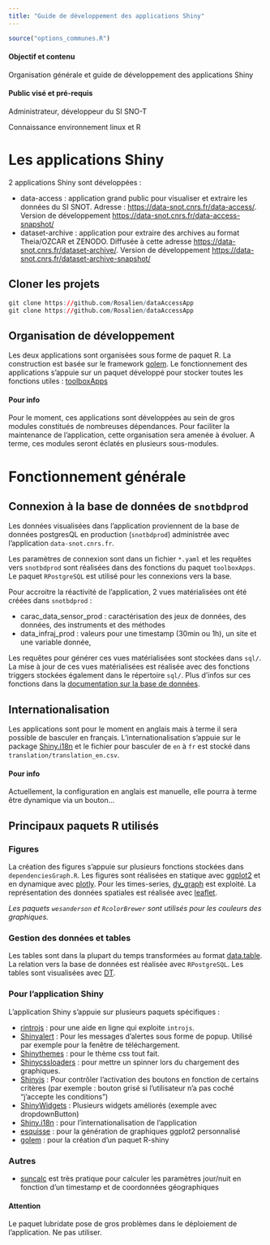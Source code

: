 ```yaml
---
title: "Guide de développement des applications Shiny"
---
```


```r
source("options_communes.R")
```

<div class="alert alert-success" role="alert">
  <h4 class="alert-heading">**Objectif et contenu**</h4>
  <p>Organisation générale et guide de développement des applications Shiny</p>
</div>

<div class="alert alert-info" role="alert">
  <h4 class="alert-heading">**Public visé et pré-requis**</h4>
  <p>Administrateur, développeur du SI SNO-T</p>
  <p>Connaissance environnement linux et R</p>
</div>

# Les applications Shiny

2 applications Shiny sont développées : 

- data-access : application grand public pour visualiser et extraire les données du SI SNOT. Adresse : [https://data-snot.cnrs.fr/data-access/](https://data-snot.cnrs.fr/data-access/). Version de développement [https://data-snot.cnrs.fr/data-access-snapshot/](https://data-snot.cnrs.fr/data-access-snapshot/)
- dataset-archive : application pour extraire des archives au format Theia/OZCAR et ZENODO. Diffusée à cette adresse [https://data-snot.cnrs.fr/dataset-archive/](https://data-snot.cnrs.fr/dataset-archive/). Version de développement [https://data-snot.cnrs.fr/dataset-archive-snapshot/](https://data-snot.cnrs.fr/dataset-archive-snapshot/)

## Cloner les projets

```r
git clone https://github.com/Rosalien/dataAccessApp
git clone https://github.com/Rosalien/dataAccessApp
```

## Organisation de développement

Les deux applications sont organisées sous forme de paquet R. La construction est basée sur le framework [golem](https://rtask.thinkr.fr/fr/demarrer-avec-golem/).
Le fonctionnement des applications s'appuie sur un paquet développé pour stocker toutes les fonctions utiles : [toolboxApps](https://github.com/Rosalien/toolboxApps)

<div class="alert alert-info" role="alert">
  <h4 class="alert-heading">**Pour info**</h4>
  <p>Pour le moment, ces applications sont développées au sein de gros modules constitués de nombreuses dépendances. Pour faciliter la maintenance de l'application, cette organisation sera amenée à évoluer. A terme, ces modules seront éclatés en plusieurs sous-modules.</p>
</div>

# Fonctionnement générale

## Connexion à la base de données de `snotbdprod`

Les données visualisées dans l'application proviennent de la base de données postgresQL en production (`snotbdprod`) administrée avec l'application `data-snot.cnrs.fr`.

Les paramètres de connexion sont dans un fichier `*.yaml` et les requêtes vers `snotbdprod` sont réalisées dans des fonctions du paquet  `toolboxApps`. Le paquet `RPostgreSQL` est utilisé pour les connexions vers la base.

Pour accroitre la réactivité de l'application, 2 vues matérialisées ont été créées dans `snotbdprod` : 

- carac_data_sensor_prod : caractérisation des jeux de données, des données, des instruments et des méthodes
- data_infraj_prod : valeurs pour une timestamp (30min ou 1h), un site et une variable donnée,

Les requêtes pour générer ces vues matérialisées sont stockées dans `sql/`. La mise à jour de ces vues matérialisées est réalisée avec des fonctions triggers stockées également dans le répertoire `sql/`. Plus d'infos sur ces fonctions dans la [documentation sur la base de données](https://sourcesup.renater.fr/www/si-snot/5_Administrer_PostgresQL.html).

## Internationalisation

Les applications sont pour le moment en anglais mais à terme il sera possible de basculer en français. L'internationalisation s'appuie sur le package [Shiny.i18n](https://github.com/Appsilon/Shiny.i18n) et le fichier pour basculer de `en` à `fr` est stocké dans `translation/translation_en.csv`.

<div class="alert alert-info" role="alert">
  <h4 class="alert-heading">**Pour info**</h4>
  <p>Actuellement, la configuration en anglais est manuelle, elle pourra à terme être dynamique via un bouton...</p>
</div>

## Principaux paquets R utilisés 

### Figures

La création des figures s'appuie sur plusieurs fonctions stockées dans `dependenciesGraph.R`.
Les figures sont réalisées en statique avec [ggplot2](https://ggplot2.tidyverse.org/) et en dynamique avec [plotly](https://plot.ly/r/reference/#layout-legend).
Pour les times-series, [dy_graph](https://rstudio.github.io/dygraphs/) est exploité.
La représentation des données spatiales est réalisée avec [leaflet](https://rstudio.github.io/leaflet/).

*Les paquets `wesanderson` et `RcolorBrewer` sont utilisés pour les couleurs des graphiques.*

### Gestion des données et tables

Les tables sont dans la plupart du temps transformées au format [data.table](https://cran.r-project.org/web/packages/data.table/vignettes/datatable-intro.html).
La relation vers la base de données est réalisée avec `RPostgreSQL`.
Les tables sont visualisées avec [DT](https://rstudio.github.io/DT/).

### Pour l'application Shiny

L'application Shiny s'appuie sur plusieurs paquets spécifiques :

- [rintrojs](https://carlganz.github.io/rintrojs/) : pour une aide en ligne qui exploite `introjs`.
- [Shinyalert](https://github.com/daattali/Shinyalert) : Pour les messages d'alertes sous forme de popup. Utilisé par exemple pour la fenêtre de téléchargement.
- [Shinythemes](https://rstudio.github.io/Shinythemes/) : pour le thème css tout fait.
- [Shinycssloaders](https://github.com/andrewsali/Shinycssloaders) : pour mettre un spinner lors du chargement des graphiques.
- [Shinyjs](https://deanattali.com/Shinyjs/) : Pour contrôler l'activation des boutons en fonction de certains critères (par exemple : bouton grisé si l'utilisateur n'a pas coché "j'accepte les conditions")
- [ShinyWidgets](http://Shinyapps.dreamrs.fr/ShinyWidgets/) : Plusieurs widgets améliorés (exemple avec dropdownButton)
- [Shiny.i18n](https://github.com/Appsilon/Shiny.i18n) : pour l'internationalisation de l'application
- [esquisse](http://shinyapps.dreamrs.fr/esquisse/) : pour la génération de graphiques ggplot2 personnalisé
- [golem](https://github.com/ThinkR-open/golem) : pour la création d'un paquet R-shiny

### Autres
 
- [suncalc](https://www.rdocumentation.org/packages/RAtmosphere/versions/1.1/topics/suncalc) est très pratique pour calculer les paramètres jour/nuit en fonction d'un timestamp et de coordonnées géographiques

<div class="alert alert-danger" role="alert">
  <h4 class="alert-heading">**Attention**</h4>
  <p>Le paquet lubridate pose de gros problèmes dans le déploiement de l'application. Ne pas utiliser.</p>
</div>

